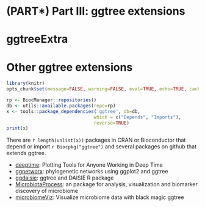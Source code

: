 # (PART\*) Part III: ggtree extensions {-}

# ggtreeExtra {#chapter12}


# Other ggtree extensions


```r
library(knitr)
opts_chunk$set(message=FALSE, warning=FALSE, eval=TRUE, echo=TRUE, cache=TRUE)
```

```r
rp <- BiocManager::repositories()
db <- utils::available.packages(repo=rp)
x <- tools::package_dependencies('ggtree', db=db, 
                                which = c("Depends", "Imports"), 
                                reverse=TRUE)
print(x)                                
```

There are `r length(unlist(x))` packages in CRAN or Bioconductor that depend or import `r Biocpkg("ggtree")` and several packages on github that extends ggtree.



+ [deeptime](https://github.com/willgearty/deeptime): Plotting Tools for Anyone Working in Deep Time
+ [ggnetworx](https://github.com/KlausVigo/ggnetworx): phylogenetic networks using ggplot2 and ggtree
+ [ggdaisie](https://github.com/richelbilderbeek/ggdaisie): ggtree and DAISIE R package
+ [MicrobiotaProcess](https://github.com/YuLab-SMU/MicrobiotaProcess): an package for analysis, visualization and biomarker discovery of microbiome 
+ [microbiomeViz](https://github.com/lch14forever/microbiomeViz): Visualize microbiome data with black magic ggtree


